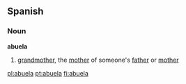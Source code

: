 ==Spanish==

===Noun===
'''abuela'''  {{f}}

# [[grandmother]], the [[mother]] of someone's [[father]] or [[mother]]

[[pl:abuela]]
[[pt:abuela]]
[[fi:abuela]]
